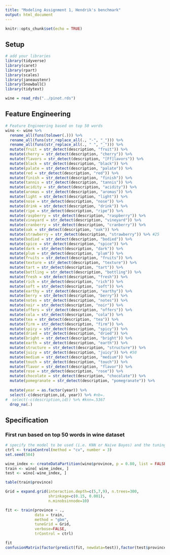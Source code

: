 ---
title: "Modeling Assignment 1, Hendrik's benchmark"
output: html_document
---

```{r setup, include=FALSE}
knitr::opts_chunk$set(echo = TRUE)
```

## Setup

```{r}
# add your libraries
library(tidyverse)
library(caret)
library(rpart)
library(scales)
library(janeaustenr)
library(SnowballC)
library(tidytext)

wine = read_rds("../pinot.rds") 
```


## Feature Engineering

```{r}
# Feature Engineering based on top 50 words
wino <- wine %>% 
  rename_all(funs(tolower(.))) %>% 
  rename_all(funs(str_replace_all(., "-", "_"))) %>% 
  rename_all(funs(str_replace_all(., " ", "_"))) %>%
  mutate(fruit = str_detect(description, "fruit")) %>% 
  mutate(cherry = str_detect(description, "cherry")) %>%  
  mutate(flavors = str_detect(description, "[Ff]lavors")) %>% 
  mutate(black = str_detect(description, "black")) %>% 
  mutate(palate = str_detect(description, "palate")) %>% 
  mutate(red = str_detect(description, "red")) %>% 
  mutate(finish = str_detect(description, "finish")) %>% 
  mutate(tannis = str_detect(description, "tannis")) %>% 
  mutate(acidity = str_detect(description, "acidity")) %>%
  mutate(aromas = str_detect(description, "aromas")) %>%
  mutate(light = str_detect(description, "light")) %>%
  mutate(nose = str_detect(description, "nose")) %>% 
  mutate(drink = str_detect(description, "drink")) %>% 
  mutate(ripe = str_detect(description, "ripe")) %>%
  mutate(raspberry = str_detect(description, "raspberry")) %>%
  mutate(vineyard = str_detect(description, "vineyard")) %>%
  mutate(cranberry = str_detect(description, "cranberry")) %>%
  mutate(oak = str_detect(description, "oak")) %>%
  mutate(strawberry = str_detect(description, "strawberry")) %>% #25
  mutate(bodied = str_detect(description, "bodied")) %>%
  mutate(spice = str_detect(description, "spice")) %>%
  mutate(dark = str_detect(description, "dark")) %>%
  mutate(plum = str_detect(description, "plum")) %>%
  mutate(fruits = str_detect(description, "fruits")) %>% 
  mutate(texture = str_detect(description, "texture")) %>%
  mutate(tart = str_detect(description, "tart")) %>%
  mutate(bottling = str_detect(description, "bottling")) %>%
  mutate(fresh = str_detect(description, "fresh")) %>%
  mutate(rich = str_detect(description, "rich")) %>%
  mutate(soft = str_detect(description, "soft")) %>%
  mutate(earthy = str_detect(description, "earthy")) %>%
  mutate(berry = str_detect(description, "berry")) %>%
  mutate(notes = str_detect(description, "notes")) %>% 
  mutate(noir = str_detect(description, "noir")) %>%
  mutate(offers = str_detect(description, "offers")) %>%
  mutate(cola = str_detect(description, "cola")) %>%
  mutate(tea = str_detect(description, "tea")) %>%
  mutate(firm = str_detect(description, "firm")) %>%
  mutate(spicy = str_detect(description, "spicy")) %>%
  mutate(dried = str_detect(description, "dried")) %>%
  mutate(bright = str_detect(description, "bright")) %>%
  mutate(earth = str_detect(description, "earth")) %>%
  mutate(structure = str_detect(description, "structure")) %>%
  mutate(juicy = str_detect(description, "juicy")) %>% #50
  mutate(medium = str_detect(description, "medium")) %>%
  mutate(touch = str_detect(description, "touch")) %>%
  mutate(flavor = str_detect(description, "flavor")) %>%
  mutate(rose = str_detect(description, "rose")) %>%
  mutate(chocolate = str_detect(description, "chocolate")) %>%
  mutate(pomegranate = str_detect(description, "pomegranate")) %>%
  
  mutate(year = as.factor(year)) %>% 
  select(-c(description,id, year)) %>% #nb=.
#  select(-c(description,id)) %>% #knn=.5367
  drop_na(.)

```


## Specification
### First run based on top 50 words in wine dataset
```{r}
# specify the model to be used (i.e. KNN or Naive Bayes) and the tuning parameters used
ctrl <- trainControl(method = "cv", number = 3)
set.seed(504) 

wine_index <- createDataPartition(wino$province, p = 0.80, list = FALSE)
train <- wino[ wine_index, ]
test <- wino[-wine_index, ]

table(train$province)

Grid = expand.grid(interaction.depth=c(5,7,9), n.trees=300,
                   shrinkage=c(0.15, 0.001),
                   n.minobsinnode=10)

fit <- train(province ~ .,
             data = train, 
             method = "gbm",
             tuneGrid = Grid,
             verbose=FALSE,
             trControl = ctrl)

fit
confusionMatrix(factor(predict(fit, newdata=test)),factor(test$province))

```



